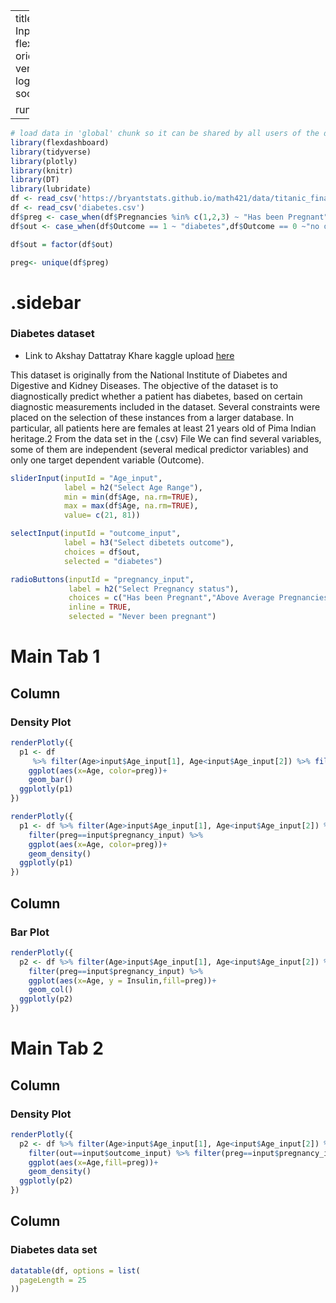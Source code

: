 
---
title: "Titanic - Combination of Inputs"
output: 
  flexdashboard::flex_dashboard:
    orientation: columns
    vertical_layout: fill
    logo: logo.png
    source_code: embed
    social: menu

runtime: shiny
---

```r
# load data in 'global' chunk so it can be shared by all users of the dashboard
library(flexdashboard)
library(tidyverse)
library(plotly)
library(knitr)
library(DT)
library(lubridate)
df <- read_csv('https://bryantstats.github.io/math421/data/titanic_final.csv')
df <- read_csv('diabetes.csv')
df$preg <- case_when(df$Pregnancies %in% c(1,2,3) ~ "Has been Pregnant",df$Pregnancies >= 4 ~"Above Average Pregnancies",df$Pregnancies == 0 ~"Never been pregnant")
df$out <- case_when(df$Outcome == 1 ~ "diabetes",df$Outcome == 0 ~"no diabetes")

df$out = factor(df$out)

preg<- unique(df$preg)
```

{.sidebar}
=======================================================================
### Diabetes dataset
- Link to Akshay Dattatray Khare kaggle upload [here](https://www.kaggle.com/datasets/akshaydattatraykhare/diabetes-dataset)


This dataset is originally from the National Institute of Diabetes and Digestive and Kidney
Diseases. The objective of the dataset is to diagnostically predict whether a patient has diabetes,
based on certain diagnostic measurements included in the dataset. Several constraints were placed
on the selection of these instances from a larger database. In particular, all patients here are females
at least 21 years old of Pima Indian heritage.2
From the data set in the (.csv) File We can find several variables, some of them are independent
(several medical predictor variables) and only one target dependent variable (Outcome).


```r
sliderInput(inputId = "Age_input",
            label = h2("Select Age Range"),
            min = min(df$Age, na.rm=TRUE),
            max = max(df$Age, na.rm=TRUE),
            value= c(21, 81))

selectInput(inputId = "outcome_input", 
            label = h3("Select dibetets outcome"),
            choices = df$out, 
            selected = "diabetes")

radioButtons(inputId = "pregnancy_input", 
             label = h2("Select Pregnancy status"),
             choices = c("Has been Pregnant","Above Average Pregnancies","Never been pregnant"),
             inline = TRUE,
             selected = "Never been pregnant")
```

Main Tab 1
=======================================================================

Column {data-width=500}
-----------------------------------------------------------------------

### Density Plot


```r
renderPlotly({
  p1 <- df
     %>% filter(Age>input$Age_input[1], Age<input$Age_input[2]) %>% filter(preg==input$pregnancy_input) %>% 
    ggplot(aes(x=Age, color=preg))+
    geom_bar()
  ggplotly(p1)
})

```

```r
renderPlotly({
  p1 <- df %>% filter(Age>input$Age_input[1], Age<input$Age_input[2]) %>% 
    filter(preg==input$pregnancy_input) %>% 
    ggplot(aes(x=Age, color=preg))+
    geom_density()
  ggplotly(p1)
})
```

Column {data-width=500}
-----------------------------------------------------------------------

### Bar Plot

```r
renderPlotly({
  p2 <- df %>% filter(Age>input$Age_input[1], Age<input$Age_input[2]) %>% 
    filter(preg==input$pregnancy_input) %>% 
    ggplot(aes(x=Age, y = Insulin,fill=preg))+
    geom_col()
  ggplotly(p2)
})
```


Main Tab 2
=======================================================================

Column {data-width=500}
-----------------------------------------------------------------------

### Density Plot

```r
renderPlotly({
  p2 <- df %>% filter(Age>input$Age_input[1], Age<input$Age_input[2]) %>% 
    filter(out==input$outcome_input) %>% filter(preg==input$pregnancy_input) %>% 
    ggplot(aes(x=Age,fill=preg))+
    geom_density()
  ggplotly(p2)
})
```

Column {data-width=500}
-----------------------------------------------------------------------

### Diabetes data set

```r
datatable(df, options = list(
  pageLength = 25
))
```






